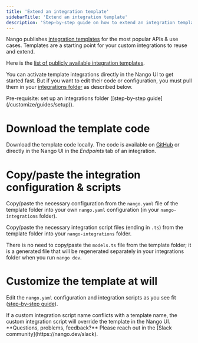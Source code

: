 ```yaml
---
title: 'Extend an integration template'
sidebarTitle: 'Extend an integration template'
description: 'Step-by-step guide on how to extend an integration template.'
---
```


Nango publishes [integration templates](/understand/concepts/templates) for the most popular APIs & use cases. Templates are a starting point for your custom integrations to reuse and extend.

Here is the [list of publicly available integration templates](/integrations/overview).

You can activate template integrations directly in the Nango UI to get started fast. But if you want to edit their code or configuration, you must pull them in your [integrations folder](/understand/concepts/scripts#integration-folder) as described below.

<Info>
Pre-requisite: set up an integrations folder ([step-by-step guide](/customize/guides/setup)).
</Info>

# Download the template code

Download the template code locally. The code is available on [GitHub](https://github.com/NangoHQ/integration-templates/tree/main/integrations) or directly in the Nango UI in the _Endpoints_ tab of an integration.

# Copy/paste the integration configuration & scripts

Copy/paste the necessary configuration from the `nango.yaml` file of the template folder into your own `nango.yaml` configuration (in your `nango-integrations` folder).

Copy/paste the necessary integration script files (ending in `.ts`) from the template folder into your `nango-integrations` folder.

There is no need to copy/paste the `models.ts` file from the template folder; it is a generated file that will be regenerated separately in your integrations folder when you run `nango dev`.

# Customize the template at will

Edit the `nango.yaml` configuration and integration scripts as you see fit ([step-by-step guide](/customize/guides/create-a-custom-integration)).

<Warning>
If a custom integration script name conflicts with a template name, the custom integration script will override the template in the Nango UI.
</Warning>

<Tip>
**Questions, problems, feedback?** Please reach out in the [Slack community](https://nango.dev/slack).
</Tip>

